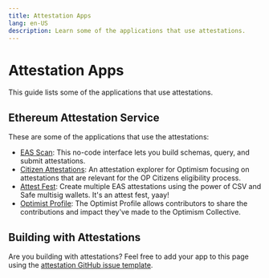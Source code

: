 ```yaml
---
title: Attestation Apps
lang: en-US
description: Learn some of the applications that use attestations.
---
```


# Attestation Apps

This guide lists some of the applications that use attestations.

## Ethereum Attestation Service

These are some of the applications that use the attestations:

*   [EAS Scan](https://optimism.easscan.org/): This no-code interface lets you build schemas, query, and submit attestations.
*   [Citizen Attestations](https://citizen-attestations.xyz/): An attestation explorer for Optimism focusing on attestations that are relevant for the OP Citizens eligibility process.
*   [Attest Fest](https://attest-fest.party/): Create multiple EAS attestations using the power of CSV and Safe multisig wallets. It's an attest fest, yaay!
*   [Optimist Profile](https://app.optimism.io/retropgf-signup): The Optimist Profile allows contributors to share the contributions and impact they've made to the Optimism Collective.

## Building with Attestations

Are you building with attestations? Feel free to add your app to this page using the [attestation GitHub issue template](https://github.com/ethereum-optimism/docs/issues/new?assignees=\&labels=documentation%2Cattestation%2Ccommunity-request\&projects=\&template=suggest_attestation.yaml\&title=%5BATT%5D+Add+PR+title).

